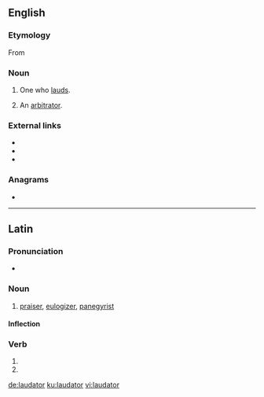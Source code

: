 {{also|lăudător}}
==English==
{{Webster 1913}}

===Etymology===
From {{etyl|la|en}}

===Noun===
{{en-noun|laudators}}

# One who [[laud]]s.
# {{label|en|legal|obsolete}} An [[arbitrator]].
#: {{rfquotek|Cowell}}

===External links===
* {{R:Webster 1913}}
* {{R:Century 1911}}
* {{R:OneLook}}

===Anagrams===
* {{l|en|adulator}}

----

==Latin==

===Pronunciation===
* {{la-pronunc|laudātor}}

===Noun===
{{la-noun|laudātor||laudātōris|m|third}}

# [[praiser]], [[eulogizer]], [[panegyrist]]

====Inflection====
{{la-decl-3rd|laudātor}}

===Verb===
{{la-verb-form|laudātor}}
# {{inflection of|laudō||2|s|futr|pasv|impr|lang=la}}
# {{inflection of|laudō||3|s|futr|pasv|impr|lang=la}}

[[de:laudator]]
[[ku:laudator]]
[[vi:laudator]]